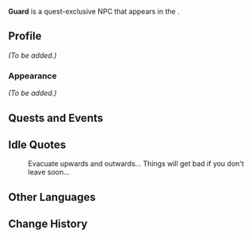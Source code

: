 {{Meta
<!-- Remove this template after adding the missing info -->
|missing_NPC_picture  = yes
|missing_NPC_profile  = yes
}}
{{Character Infobox
|type             = Quest NPC
|title            = Guard
|name             = Guard
|image            = NPC Guard (2).png
|region           = Fontaine
|location         = Fontaine
|affiliation      = 

|voiceEN          = 
|voiceCN          = 
|voiceJP          = 
|voiceKR          = 
}}
'''Guard''' is a quest-exclusive NPC that appears in the {{Quest|Cataclysm's Quickening}}.
<!--
==Location==
-->
==Profile==
<!--Detailed story/lore information goes here.-->
''(To be added.)''

===Appearance===
<!--Keep appearance section short and concise. Limit to 2 paragraphs with 3-4 sentences each.-->
''(To be added.)''

==Quests and Events==
{{Quests and Events}}

==Idle Quotes==
{{Dialogue Start}}
: {{DIcon|Idle}} {{A|vo fdaq108 30 prisonguards2 01.ogg}} Evacuate upwards and outwards... Things will get bad if you don't leave soon...
{{Dialogue End}}
<!--
==Dialogue==
{{Dialogue Start}}
:'''Guard:''' 
{{Dialogue End}}
-->
==Other Languages==
{{Other Languages|Guard (1)}}

==Change History==
{{Change History|4.1}}